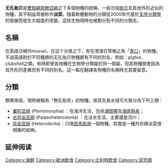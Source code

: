 {{noteTA
|G1=Food
}}
{{automatic Taxobox
| name = 雙殼綱 
| image = CornishMussels.JPG
| image_width   = 240px
| regnum = [[動物界|動物界]] Animalia
| phylum = [[軟體動物門|軟體動物門]] Mollusca
| taxon = Bivalvia
| authority = [[Carolus_Linnaeus|Linnaeus]], 1758
| subdivision_ranks = [[亚纲_(生物)|亚纲]]
| subdivision = 
*[[翼形亚纲|翼形亚纲]] (Pteriomorphia) 
*[[古异齿亚纲|古异齿亚纲]] (Palaeoheterodonta) 
*[[异齿亚纲|异齿亚纲]] (Heterodonta)
}}

'''无孔贻贝'''是[[雙殼綱|雙殼綱]][[原鰓亞綱|原鰓亞綱]]之下多個物種的統稱，一般泛指[[贻贝|贻贝]]及其他外形近似的物種，其干制品常被称作'''淡菜'''。隨着軟體動物的分類從2000年代基於[[支序分類學|支序分類學]]的發展而發生大幅度的改變，這些生物現時也被劃分到不同的分類去。

==名稱==
在英語泛稱作''mussel''，在这个分类之下，有在港澳日常稱之為「[[青口|青口]]」的物種。不過英語對於不同種類的无孔贻贝物種都有不同的別名，例如：''pigtoe''、''clubshell''之類。有時即使各物種在生物學分類屬於同一個屬，但其物種間會因為其外形的差異而有不同的別名。這一點在翻譯各物種的名稱時尤其要留意。

==分類==
簡單來說，現時被稱為「無孔貽貝」的物種，按其生長水域可大致分為下列三類：
*[[翼形亚纲|翼形亚纲]] (Pteriomorphia) ：在海洋生活，包括[[潮間帶|潮間帶]]及[[海底熱泉|海底熱泉]]；
*[[古异齿亚纲|古异齿亚纲]] (Palaeoheterodonta) ：在淡水生活，主要還是河川；
*[[异齿亚纲|异齿亚纲]] (Heterodonta)：只限[[斑馬貽貝|斑馬貽貝]]一個物種，其實是一種外形跟淡菜很相像的蛤蜊。

== 延伸阅读 ==
{{Wikisource further reading}}

[[Category:海鮮|Category:海鮮]]
[[Category:歐洲飲食|Category:歐洲飲食]]
[[Category:比利時飲食|Category:比利時飲食]]
[[Category:双壳纲|Category:双壳纲]]